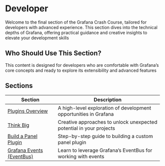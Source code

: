 # Developer

Welcome to the final section of the Grafana Crash Course, tailored for developers with advanced experience. This section dives into the technical depths of Grafana, offering practical guidance and creative insights to elevate your development skills

## Who Should Use This Section?

This content is designed for developers who are comfortable with Grafana’s core concepts and ready to explore its extensibility and advanced features

## Sections

| Section                               | Description                                                         |
| ------------------------------------- | ------------------------------------------------------------------- |
| [Plugins Overview](overview)          | A high-level exploration of development opportunities in Grafana    |
| [Think Big](thinkbig)                 | Creative approaches to unlock unexpected potential in your projects |
| [Build a Panel Plugin](panel)         | Step-by-step guide to building a custom panel plugin                |
| [Grafana Events (EventBus)](eventbus) | Learn to leverage Grafana’s EventBus for working with events        |
